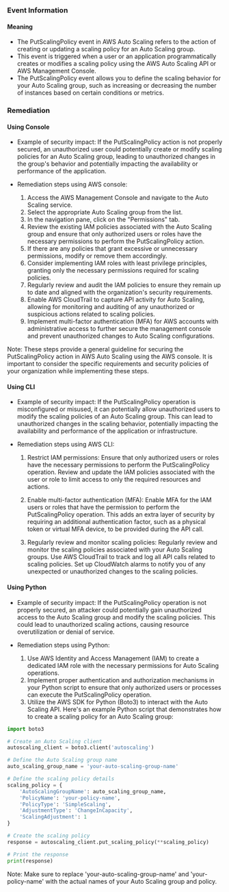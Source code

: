 
### Event Information

#### Meaning

- The PutScalingPolicy event in AWS Auto Scaling refers to the action of creating or updating a scaling policy for an Auto Scaling group.
- This event is triggered when a user or an application programmatically creates or modifies a scaling policy using the AWS Auto Scaling API or AWS Management Console.
- The PutScalingPolicy event allows you to define the scaling behavior for your Auto Scaling group, such as increasing or decreasing the number of instances based on certain conditions or metrics.

### Remediation

#### Using Console

- Example of security impact: If the PutScalingPolicy action is not properly secured, an unauthorized user could potentially create or modify scaling policies for an Auto Scaling group, leading to unauthorized changes in the group's behavior and potentially impacting the availability or performance of the application.

- Remediation steps using AWS console:
  1. Access the AWS Management Console and navigate to the Auto Scaling service.
  2. Select the appropriate Auto Scaling group from the list.
  3. In the navigation pane, click on the "Permissions" tab.
  4. Review the existing IAM policies associated with the Auto Scaling group and ensure that only authorized users or roles have the necessary permissions to perform the PutScalingPolicy action.
  5. If there are any policies that grant excessive or unnecessary permissions, modify or remove them accordingly.
  6. Consider implementing IAM roles with least privilege principles, granting only the necessary permissions required for scaling policies.
  7. Regularly review and audit the IAM policies to ensure they remain up to date and aligned with the organization's security requirements.
  8. Enable AWS CloudTrail to capture API activity for Auto Scaling, allowing for monitoring and auditing of any unauthorized or suspicious actions related to scaling policies.
  9. Implement multi-factor authentication (MFA) for AWS accounts with administrative access to further secure the management console and prevent unauthorized changes to Auto Scaling configurations.

Note: These steps provide a general guideline for securing the PutScalingPolicy action in AWS Auto Scaling using the AWS console. It is important to consider the specific requirements and security policies of your organization while implementing these steps.

#### Using CLI

- Example of security impact: If the PutScalingPolicy operation is misconfigured or misused, it can potentially allow unauthorized users to modify the scaling policies of an Auto Scaling group. This can lead to unauthorized changes in the scaling behavior, potentially impacting the availability and performance of the application or infrastructure.

- Remediation steps using AWS CLI:
  1. Restrict IAM permissions: Ensure that only authorized users or roles have the necessary permissions to perform the PutScalingPolicy operation. Review and update the IAM policies associated with the user or role to limit access to only the required resources and actions.
  
  2. Enable multi-factor authentication (MFA): Enable MFA for the IAM users or roles that have the permission to perform the PutScalingPolicy operation. This adds an extra layer of security by requiring an additional authentication factor, such as a physical token or virtual MFA device, to be provided during the API call.
  
  3. Regularly review and monitor scaling policies: Regularly review and monitor the scaling policies associated with your Auto Scaling groups. Use AWS CloudTrail to track and log all API calls related to scaling policies. Set up CloudWatch alarms to notify you of any unexpected or unauthorized changes to the scaling policies.

#### Using Python

- Example of security impact: If the PutScalingPolicy operation is not properly secured, an attacker could potentially gain unauthorized access to the Auto Scaling group and modify the scaling policies. This could lead to unauthorized scaling actions, causing resource overutilization or denial of service.

- Remediation steps using Python:
  1. Use AWS Identity and Access Management (IAM) to create a dedicated IAM role with the necessary permissions for Auto Scaling operations.
  2. Implement proper authentication and authorization mechanisms in your Python script to ensure that only authorized users or processes can execute the PutScalingPolicy operation.
  3. Utilize the AWS SDK for Python (Boto3) to interact with the Auto Scaling API. Here's an example Python script that demonstrates how to create a scaling policy for an Auto Scaling group:

```python
import boto3

# Create an Auto Scaling client
autoscaling_client = boto3.client('autoscaling')

# Define the Auto Scaling group name
auto_scaling_group_name = 'your-auto-scaling-group-name'

# Define the scaling policy details
scaling_policy = {
    'AutoScalingGroupName': auto_scaling_group_name,
    'PolicyName': 'your-policy-name',
    'PolicyType': 'SimpleScaling',
    'AdjustmentType': 'ChangeInCapacity',
    'ScalingAdjustment': 1
}

# Create the scaling policy
response = autoscaling_client.put_scaling_policy(**scaling_policy)

# Print the response
print(response)
```

Note: Make sure to replace 'your-auto-scaling-group-name' and 'your-policy-name' with the actual names of your Auto Scaling group and policy.

